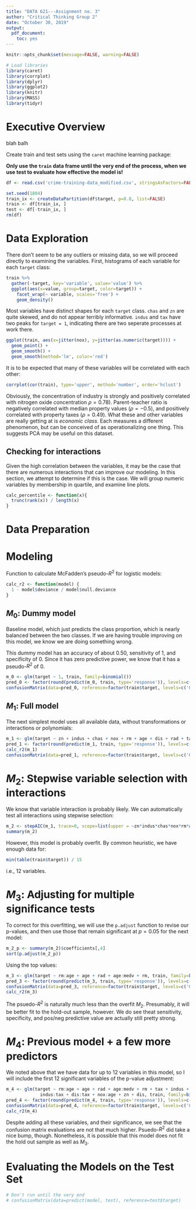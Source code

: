 ```yaml
---
title: "DATA 621---Assignment no. 3"
author: "Critical Thinking Group 2"
date: "October 30, 2019"
output:
  pdf_document:
    toc: yes
---
```


```r
knitr::opts_chunk$set(message=FALSE, warning=FALSE)

# Load libraries
library(caret)
library(corrplot)
library(dplyr)
library(ggplot2)
library(knitr)
library(MASS)
library(tidyr)
```


# Executive Overview

blah balh

Create train and test sets using the `caret` machine learning package:

__Only use the `train` data frame until the very end of the process, when we use test to evaluate how effective the model is!__

```r
df <- read.csv('crime-training-data_modified.csv', stringsAsFactors=FALSE)

set.seed(1804)
train_ix <- createDataPartition(df$target, p=0.8, list=FALSE)
train <- df[train_ix, ]
test <- df[-train_ix, ]
rm(df)
```




# Data Exploration

There don't seem to be any outliers or missing data, so we will proceed directly to examining the variables. First, histograms of each variable for each `target` class:

```r
train %>%
  gather(-target, key='variable', value='value') %>%
  ggplot(aes(x=value, group=target, color=target)) +
    facet_wrap(~ variable, scales='free') +
    geom_density()
```

Most variables have distinct shapes for each `target` class. `chas` and `zn` are quite skewed, and do not appear terribly informative. `indus` and `tax` have two peaks for `target = 1`, indicating there are two seperate processes at work there.

```r
ggplot(train, aes(x=jitter(nox), y=jitter(as.numeric(target)))) + 
  geom_point() + 
  geom_smooth() + 
  geom_smooth(method='lm', color='red')
```

It is to be expected that many of these variables will be correlated with each other:

```r
corrplot(cor(train), type='upper', method='number', order='hclust')
```

Obviously, the concentration of industry is strongly and positively correlated with nitrogen oxide concentration $\rho= 0.78$). Parent-teacher ratio is negatively correlated with median property values ($\rho = -0.5$), and positively correlated with property taxes ($\rho = 0.49$). What these and other variables are really getting at is _economic class_. Each measures a different phenomenon, but can be conceived of as operationalizing one thing. This suggests PCA may be useful on this dataset.

## Checking for interactions

Given the high correlation between the variables, it may be the case that there are numerous interactions that can improve our modeling. In this section, we attempt to determine if this is the case. We will group numeric variables by membership in quartile, and examine line plots.

```r
calc_percentile <- function(x){
  trunc(rank(x)) / length(x)
}


```


# Data Preparation




# Modeling

Function to calculate McFadden's pseudo-$R^2$ for logistic models:

```r
calc_r2 <- function(model) {
  1 - model$deviance / model$null.deviance
}
```

## $M_0$: Dummy model

Baseline model, which just predicts the class proportion, which is nearly balanced between the two classes. If we are having trouble improving on this model, we know we are doing something wrong.

This dummy model has an accuracy of about 0.50, sensitivity of 1, and specificity of 0. Since it has zero predictive power, we know that it has a pseudo-$R^2$ of 0.

```r
m_0 <- glm(target ~ 1, train, family=binomial())
pred_0 <- factor(round(predict(m_0, train, type='response')), levels=c('0', '1'))
confusionMatrix(data=pred_0, reference=factor(train$target, levels=c('0', '1')))
```


## $M_1$: Full model

The next simplest model uses all available data, without transformations or interactions or polynomials:

```r
m_1 <- glm(target ~ zn + indus + chas + nox + rm + age + dis + rad + tax + ptratio + lstat + medv, train, family=binomial())
pred_1 <- factor(round(predict(m_1, train, type='response')), levels=c('0', '1'))
calc_r2(m_1)
confusionMatrix(data=pred_1, reference=factor(train$target, levels=c('0', '1')))
```


# $M_2$: Stepwise variable selection with interactions

We know that variable interaction is probably likely. We can automatically test all interactions using stepwise selection:

```r
m_2 <- stepAIC(m_1, trace=0, scope=list(upper = ~zn*indus*chas*nox*rm*age*dis*rad*tax*ptratio*lstat*medv, lower= ~1))
summary(m_2)
```

However, this model is probably overfit. By common heuristic, we have enough data for:

```r
min(table(train$target)) / 15
```

i.e., 12 variables.



# $M_3$: Adjusting for multiple significance tests

To correct for this overfitting, we will use the `p.adjust` function to revise our p-values, and then use those that remain significant at $p = 0.05$ for the next model:

```r
m_2_p <- summary(m_2)$coefficients[,4] 
sort(p.adjust(m_2_p))
```

Using the top values:

```r
m_3 <- glm(target ~ rm:age + age + rad + age:medv + rm, train, family=binomial())
pred_3 <- factor(round(predict(m_3, train, type='response')), levels=c('0', '1'))
confusionMatrix(data=pred_3, reference=factor(train$target, levels=c('0', '1')))
calc_r2(m_3)
```

The psuedo-$R^2$ is naturally much less than the overfit $M_2$. Presumably, it will be better fit to the hold-out sample, however. We do see theat sensitivity, specificity, and pos/neg predictive value are actually still pretty strong.


# $M_4$: Previous model + a few more predictors

We noted above that we have data for up to 12 variables in this model, so I will include the first 12 significant variables of the p-value adjustment:

```r
m_4 <- glm(target ~ rm:age + age + rad + age:medv + rm + tax + indus + 
             indus:tax + dis:tax + nox:age + zn + dis, train, family=binomial())
pred_4 <- factor(round(predict(m_4, train, type='response')), levels=c('0', '1'))
confusionMatrix(data=pred_4, reference=factor(train$target, levels=c('0', '1')))
calc_r2(m_4)
```

Despite adding all these variables, and their significance, we see that the confusion matrix evaluations are not that much higher. Psuedo-$R^2$ did take a nice bump, though. Nonetheless, it is possible that this model does not fit the hold out sample as well as $M_3$.



# Evaluating the Models on the Test Set

```r
# Don't run until the very end
# confusionMatrix(data=predict(model, test), reference=test$target)
```
